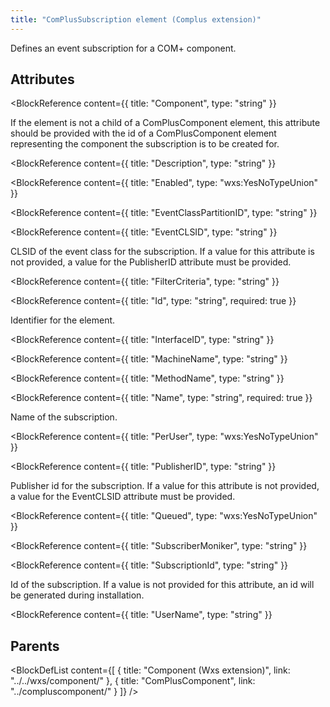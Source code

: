 ```yaml
---
title: "ComPlusSubscription element (Complus extension)"
---
```



Defines an event subscription for a COM+ component.


## Attributes

<BlockWrapper>

  <BlockReference
    content={{
      title: "Component",
      type: "string"
    }}
  >
  If the element is not a child of a ComPlusComponent
   element, this attribute should be provided with the id of a ComPlusComponent
   element representing the component the subscription is to be created for.
  </BlockReference>

  <BlockReference
    content={{
      title: "Description",
      type: "string"
    }}
  >
  
  </BlockReference>

  <BlockReference
    content={{
      title: "Enabled",
      type: "wxs:YesNoTypeUnion"
    }}
  >
  
  </BlockReference>

  <BlockReference
    content={{
      title: "EventClassPartitionID",
      type: "string"
    }}
  >
  
  </BlockReference>

  <BlockReference
    content={{
      title: "EventCLSID",
      type: "string"
    }}
  >
  CLSID of the event class for the subscription. If a value
   for this attribute is not provided, a value for the PublisherID attribute
   must be provided.
  </BlockReference>

  <BlockReference
    content={{
      title: "FilterCriteria",
      type: "string"
    }}
  >
  
  </BlockReference>

  <BlockReference
    content={{
      title: "Id",
      type: "string",
      required: true
    }}
  >
  Identifier for the element.
  </BlockReference>

  <BlockReference
    content={{
      title: "InterfaceID",
      type: "string"
    }}
  >
  
  </BlockReference>

  <BlockReference
    content={{
      title: "MachineName",
      type: "string"
    }}
  >
  
  </BlockReference>

  <BlockReference
    content={{
      title: "MethodName",
      type: "string"
    }}
  >
  
  </BlockReference>

  <BlockReference
    content={{
      title: "Name",
      type: "string",
      required: true
    }}
  >
  Name of the subscription.
  </BlockReference>

  <BlockReference
    content={{
      title: "PerUser",
      type: "wxs:YesNoTypeUnion"
    }}
  >
  
  </BlockReference>

  <BlockReference
    content={{
      title: "PublisherID",
      type: "string"
    }}
  >
  Publisher id for the subscription. If a value for this
   attribute is not provided, a value for the EventCLSID attribute must be
   provided.
  </BlockReference>

  <BlockReference
    content={{
      title: "Queued",
      type: "wxs:YesNoTypeUnion"
    }}
  >
  
  </BlockReference>

  <BlockReference
    content={{
      title: "SubscriberMoniker",
      type: "string"
    }}
  >
  
  </BlockReference>

  <BlockReference
    content={{
      title: "SubscriptionId",
      type: "string"
    }}
  >
  Id of the subscription. If a value is not provided for
   this attribute, an id will be generated during installation.
  </BlockReference>

  <BlockReference
    content={{
      title: "UserName",
      type: "string"
    }}
  >
  
  </BlockReference>

</BlockWrapper>


## Parents

<BlockDefList content={[
    {
      title: "Component (Wxs extension)",
      link: "../../wxs/component/"
    },
    {
      title: "ComPlusComponent",
      link: "../compluscomponent/"
    }
  ]}
/>